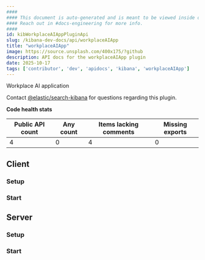 ```yaml
---
####
#### This document is auto-generated and is meant to be viewed inside our experimental, new docs system.
#### Reach out in #docs-engineering for more info.
####
id: kibWorkplaceAIAppPluginApi
slug: /kibana-dev-docs/api/workplaceAIApp
title: "workplaceAIApp"
image: https://source.unsplash.com/400x175/?github
description: API docs for the workplaceAIApp plugin
date: 2025-10-17
tags: ['contributor', 'dev', 'apidocs', 'kibana', 'workplaceAIApp']
---
```


Workplace AI application

Contact [@elastic/search-kibana](https://github.com/orgs/elastic/teams/search-kibana) for questions regarding this plugin.

**Code health stats**

| Public API count  | Any count | Items lacking comments | Missing exports |
|-------------------|-----------|------------------------|-----------------|
| 4 | 0 | 4 | 0 |

## Client

### Setup
<DocDefinitionList data={[workplaceAIAppObj.client.setup]}/>

### Start
<DocDefinitionList data={[workplaceAIAppObj.client.start]}/>

## Server

### Setup
<DocDefinitionList data={[workplaceAIAppObj.server.setup]}/>

### Start
<DocDefinitionList data={[workplaceAIAppObj.server.start]}/>

